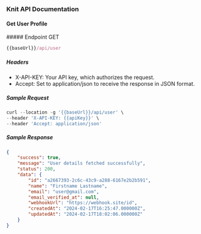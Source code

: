 ### Knit API Documentation

#### Get User Profile

<div style={{ display: "flex", alignItems: "center" }}>
  ##### Endpoint
  <span
    style={{
      display: "block",
      backgroundColor: "#ebfbfa",
      color: "#194d53",
      marginLeft: "-17px",
      padding: "0px 6px",
      fontSize: ".8rem",
      borderRadius: "5px",
      marginTop: "30px",
    }}
  >
    GET
  </span>
</div>

```js copy
{{baseUrl}}/api/user
```

##### Headers

- X-API-KEY: Your API key, which authorizes the request.
- Accept: Set to application/json to receive the response in JSON format.

##### Sample Request

```js copy filename="Sample Request"
curl --location -g '{{baseUrl}}/api/user' \
--header 'X-API-KEY: {{apiKey}}' \
--header 'Accept: application/json'
```

##### Sample Response

```json copy filename="Sample Response"
{
    "success": true,
    "message": "User details fetched successfully",
    "status": 200,
    "data": {
        "id": "a2667393-2c6c-43c9-a288-6167e2b2b591",
        "name": "Firstname Lastname",
        "email": "user@gmail.com",
        "email_verified_at": null,
        "webhookUrl": "https://webhook.site/id",
        "createdAt": "2024-02-17T16:25:47.000000Z",
        "updatedAt": "2024-02-17T18:02:06.000000Z"
    }
}
```



